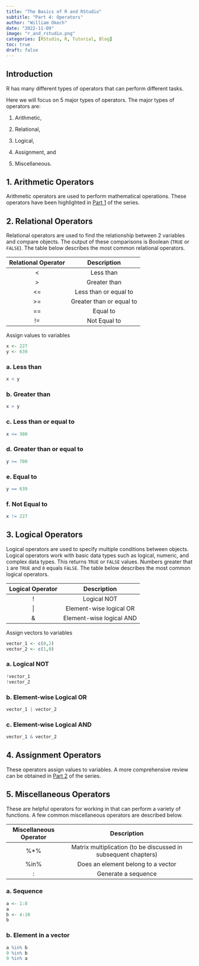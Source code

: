 ```yaml
---
title: "The Basics of R and RStudio"
subtitle: "Part 4: Operators"
author: "William Okech"
date: "2022-11-09"
image: "r_and_rstudio.png"
categories: [RStudio, R, Tutorial, Blog]
toc: true
draft: false
---
```


## Introduction

R has many different types of operators that can perform different tasks.

Here we will focus on 5 major types of operators. The major types of operators are:

1.  Arithmetic,

2.  Relational,

3.  Logical,

4.  Assignment, and

5.  Miscellaneous.

## 1. Arithmetic Operators

Arithmetic operators are used to perform mathematical operations. These operators have been highlighted in [Part 1](/posts/series_1/new_post_2/post_2.html) of the series.

## 2. Relational Operators

Relational operators are used to find the relationship between 2 variables and compare objects. The output of these comparisons is Boolean (`TRUE` or `FALSE`). The table below describes the most common relational operators.

| Relational Operator |       Description        |
|:-------------------:|:------------------------:|
|         \<          |        Less than         |
|         \>          |       Greater than       |
|         \<=         |  Less than or equal to   |
|         \>=         | Greater than or equal to |
|         ==          |         Equal to         |
|         !=          |       Not Equal to       |

Assign values to variables

```r
x <- 227
y <- 639
```

### a. Less than

```r
x < y
```

### b. Greater than

```r
x > y
```

### c. Less than or equal to

```r
x <= 300
```

### d. Greater than or equal to

```r
y >= 700
```

### e. Equal to

```r
y == 639
```

### f. Not Equal to

```r
x != 227
```

## 3. Logical Operators

Logical operators are used to specify multiple conditions between objects. Logical operators work with basic data types such as logical, numeric, and complex data types. This returns `TRUE` or `FALSE` values. Numbers greater that `1` are `TRUE` and `0` equals `FALSE`. The table below describes the most common logical operators.

| Logical Operator |       Description        |
|:----------------:|:------------------------:|
|        !         |       Logical NOT        |
|        \|        | Element-wise logical OR  |
|        &         | Element-wise logical AND |

Assign vectors to variables

```r
vector_1 <- c(0,2)
vector_2 <- c(1,0)
```

### a. Logical NOT

```r
!vector_1
!vector_2
```

### b. Element-wise Logical OR

```r
vector_1 | vector_2
```

### c. Element-wise Logical AND

```r
vector_1 & vector_2
```
## 4. Assignment Operators

These operators assign values to variables. A more comprehensive review can be obtained in [Part 2](/posts/series_1/new_post_3/post_3.html) of the series.

## 5. Miscellaneous Operators

These are helpful operators for working in that can perform a variety of functions. A few common miscellaneous operators are described below.

| Miscellaneous Operator |                          Description                           |
|:-------------------:|:-------------------------------------------------:|
|          %\*%          | Matrix multiplication (to be discussed in subsequent chapters) |
|          %in%          |               Does an element belong to a vector               |
|           :            |                      Generate a sequence                       |

### a. Sequence

```r
a <- 1:8
a
b <- 4:10
b
```

### b. Element in a vector

```r
a %in% b
9 %in% b
9 %in% a

```
